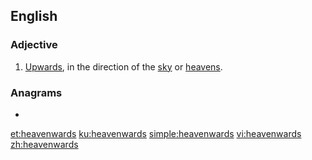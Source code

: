 ==English==

===Adjective===
{{en-adj}}

# [[upwards|Upwards]], in the direction of the [[sky]] or [[heavens]].

===Anagrams===
* {{l|en|handweavers}}

[[et:heavenwards]]
[[ku:heavenwards]]
[[simple:heavenwards]]
[[vi:heavenwards]]
[[zh:heavenwards]]